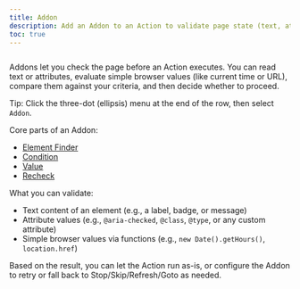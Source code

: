 ```yaml
---
title: Addon
description: Add an Addon to an Action to validate page state (text, attributes, functions) before the Action runs.
toc: true
---
```


<img class="d-block mb-4 img-fluid rounded-3" src="/docs/[[config:docs_version]]/assets/img/addon.png" alt="" />

Addons let you check the page before an Action executes. You can read text or attributes, evaluate simple browser values (like current time or URL), compare them against your criteria, and then decide whether to proceed.

Tip: Click the three-dot (ellipsis) menu at the end of the row, then select `Addon`.

Core parts of an Addon:

- [Element Finder]([[docsref:/addon/element-finder]])
- [Condition]([[docsref:/addon/condition]])
- [Value]([[docsref:/addon/value]])
- [Recheck]([[docsref:/addon/recheck]])

What you can validate:

- Text content of an element (e.g., a label, badge, or message)
- Attribute values (e.g., `@aria-checked`, `@class`, `@type`, or any custom attribute)
- Simple browser values via functions (e.g., `new Date().getHours()`, `location.href`)

Based on the result, you can let the Action run as-is, or configure the Addon to retry or fall back to Stop/Skip/Refresh/Goto as needed.
